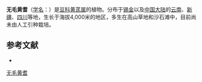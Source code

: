 {{Speciesbox
| name = 无毛黄耆
| status = 
| status_system = 
| image =
| genus = Astragalus
| species = severzovii
| authority = Bunge in Mem.
}}

'''无毛黄耆'''（[[学名|学名]]：{{lang|la|''Astragalus severzovii''}}）是[[豆科|豆科]][[黄芪属|黄芪属]]的植物。分布于[[锡金|锡金]]以及[[中国大陆|中国大陆]]的[[云南|云南]]、[[新疆|新疆]]、[[四川|四川]]等地，生长于海拔4,000米的地区，多生在高山草地和沙石滩中，目前尚未由人工引种栽培。

== 参考文献 ==
<div class="references-small">
* {{cite web| url =http://www.bioinfo.cn/db05/KmzwSpecies.php?action=view&id=15799| title =无毛黄耆| work =《中国高等植物数据库全库》| publisher =中国科学院微生物研究所| author =昆明植物研究所| accessdate =2009-02-25| deadurl =yes| archiveurl =https://web.archive.org/web/20160305043005/http://www.bioinfo.cn/db05/KmzwSpecies.php?action=view&id=15799| archivedate =2016-03-05}}
</div>
{{Taxonbar|from=Q11085747}}

[[Category:黄芪属|无毛黄耆]]


{{植物小作品}}